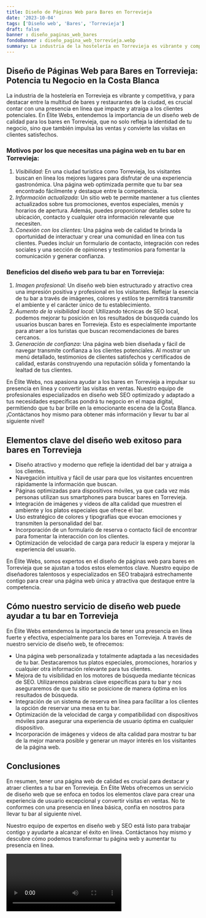 ```yaml
---
title: Diseño de Páginas Web para Bares en Torrevieja
date: '2023-10-04'
tags: ['Diseño web', 'Bares', 'Torrevieja']
draft: false
banner : diseño_paginas_web_bares
fondoBanner : diseño_pagina_web_torrevieja.webp
summary: La industria de la hostelería en Torrevieja es vibrante y competitiva, y para destacar entre la multitud de bares y restaurantes de la ciudad, es crucial contar con una presencia en línea que impacte y atraiga a los clientes potenciales. En Élite Webs, entendemos la importancia de un diseño web de calidad para los bares en Torrevieja, que no solo refleja la identidad de tu negocio, sino que también impulsa las ventas y convierte las visitas en clientes satisfechos.
---
```


## Diseño de Páginas Web para Bares en Torrevieja: Potencia tu Negocio en la Costa Blanca

La industria de la hostelería en Torrevieja es vibrante y competitiva, y para destacar entre la multitud de bares y restaurantes de la ciudad, es crucial contar con una presencia en línea que impacte y atraiga a los clientes potenciales. En Élite Webs, entendemos la importancia de un diseño web de calidad para los bares en Torrevieja, que no solo refleja la identidad de tu negocio, sino que también impulsa las ventas y convierte las visitas en clientes satisfechos.

### Motivos por los que necesitas una página web en tu bar en Torrevieja:
1. *Visibilidad:* En una ciudad turística como Torrevieja, los visitantes buscan en línea los mejores lugares para disfrutar de una experiencia gastronómica. Una página web optimizada permite que tu bar sea encontrado fácilmente y destaque entre la competencia.
2. *Información actualizada:* Un sitio web te permite mantener a tus clientes actualizados sobre tus promociones, eventos especiales, menús y horarios de apertura. Además, puedes proporcionar detalles sobre tu ubicación, contacto y cualquier otra información relevante que necesiten.
3. *Conexión con los clientes:* Una página web de calidad te brinda la oportunidad de interactuar y crear una comunidad en línea con tus clientes. Puedes incluir un formulario de contacto, integración con redes sociales y una sección de opiniones y testimonios para fomentar la comunicación y generar confianza.

### Beneficios del diseño web para tu bar en Torrevieja:
1. *Imagen profesional:* Un diseño web bien estructurado y atractivo crea una impresión positiva y profesional en los visitantes. Reflejar la esencia de tu bar a través de imágenes, colores y estilos te permitirá transmitir el ambiente y el carácter único de tu establecimiento.
2. *Aumento de la visibilidad local:* Utilizando técnicas de SEO local, podemos mejorar tu posición en los resultados de búsqueda cuando los usuarios buscan bares en Torrevieja. Esto es especialmente importante para atraer a los turistas que buscan recomendaciones de bares cercanos.
3. *Generación de confianza:* Una página web bien diseñada y fácil de navegar transmite confianza a los clientes potenciales. Al mostrar un menú detallado, testimonios de clientes satisfechos y certificados de calidad, estarás construyendo una reputación sólida y fomentando la lealtad de tus clientes.

En Élite Webs, nos apasiona ayudar a los bares en Torrevieja a impulsar su presencia en línea y convertir las visitas en ventas. Nuestro equipo de profesionales especializados en diseño web SEO optimizado y adaptado a tus necesidades específicas pondrá tu negocio en el mapa digital, permitiendo que tu bar brille en la emocionante escena de la Costa Blanca. ¡Contáctanos hoy mismo para obtener más información y llevar tu bar al siguiente nivel!

<GifSeo />

<Cta />

## Elementos clave del diseño web exitoso para bares en Torrevieja

- Diseño atractivo y moderno que refleje la identidad del bar y atraiga a los clientes.
- Navegación intuitiva y fácil de usar para que los visitantes encuentren rápidamente la información que buscan.
- Páginas optimizadas para dispositivos móviles, ya que cada vez más personas utilizan sus smartphones para buscar bares en Torrevieja.
- Integración de imágenes y videos de alta calidad que muestren el ambiente y los platos especiales que ofrece el bar.
- Uso estratégico de colores y tipografías que evocan emociones y transmiten la personalidad del bar.
- Incorporación de un formulario de reserva o contacto fácil de encontrar para fomentar la interacción con los clientes.
- Optimización de velocidad de carga para reducir la espera y mejorar la experiencia del usuario.

En Élite Webs, somos expertos en el diseño de páginas web para bares en Torrevieja que se ajustan a todos estos elementos clave. Nuestro equipo de diseñadores talentosos y especializados en SEO trabajará estrechamente contigo para crear una página web única y atractiva que destaque entre la competencia.

## Cómo nuestro servicio de diseño web puede ayudar a tu bar en Torrevieja

En Élite Webs entendemos la importancia de tener una presencia en línea fuerte y efectiva, especialmente para los bares en Torrevieja. A través de nuestro servicio de diseño web, te ofrecemos:

- Una página web personalizada y totalmente adaptada a las necesidades de tu bar. Destacaremos tus platos especiales, promociones, horarios y cualquier otra información relevante para tus clientes.
- Mejora de tu visibilidad en los motores de búsqueda mediante técnicas de SEO. Utilizaremos palabras clave específicas para tu bar y nos aseguraremos de que tu sitio se posicione de manera óptima en los resultados de búsqueda.
- Integración de un sistema de reserva en línea para facilitar a los clientes la opción de reservar una mesa en tu bar.
- Optimización de la velocidad de carga y compatibilidad con dispositivos móviles para asegurar una experiencia de usuario óptima en cualquier dispositivo.
- Incorporación de imágenes y videos de alta calidad para mostrar tu bar de la mejor manera posible y generar un mayor interés en los visitantes de la página web.

## Conclusiones

En resumen, tener una página web de calidad es crucial para destacar y atraer clientes a tu bar en Torrevieja. En Élite Webs ofrecemos un servicio de diseño web que se enfoca en todos los elementos clave para crear una experiencia de usuario excepcional y convertir visitas en ventas. No te conformes con una presencia en línea básica, confía en nosotros para llevar tu bar al siguiente nivel.

Nuestro equipo de expertos en diseño web y SEO está listo para trabajar contigo y ayudarte a alcanzar el éxito en línea. Contáctanos hoy mismo y descubre cómo podemos transformar tu página web y aumentar tu presencia en línea.

<Video />

<CtaBot job='Bares' city='Torrevieja'/>

<Gmaps query='Torrevieja+españa+maps' />